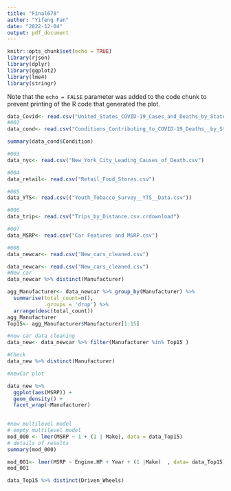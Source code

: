 ```yaml
---
title: "Final678"
author: "Yifeng Fan"
date: "2022-12-04"
output: pdf_document
---
```


```r
knitr::opts_chunk$set(echo = TRUE)
library(rjson)
library(dplyr)
library(ggplot2)
library(lme4)
library(stringr)
```


Note that the `echo = FALSE` parameter was added to the code chunk to prevent printing of the R code that generated the plot.
```r

data_Covid<- read.csv("United_States_COVID-19_Cases_and_Deaths_by_State_over_Time_-_ARCHIVED.csv")
#002
data_cond<- read.csv("Conditions_Contributing_to_COVID-19_Deaths__by_State_and_Age__Provisional_2020-2022.csv")

summary(data_cond$Condition)

#003
data_nyc<- read.csv("New_York_City_Leading_Causes_of_Death.csv")

#004
data_retail<- read.csv("Retail_Food_Stores.csv")

#005
data_YTS<- read.csv(("Youth_Tobacco_Survey__YTS__Data.csv"))

#006
data_trip<- read.csv("Trips_by_Distance.csv.crdownload")

#007
data_MSRP<- read.csv("Car Features and MSRP.csv")

#008
data_newcar<- read.csv("New_cars_cleaned.csv")
```

```r
data_newcar<- read.csv("New_cars_cleaned.csv")
#New car
data_newcar %>% distinct(Manufacturer)

agg_Manufacturer<- data_newcar %>% group_by(Manufacturer) %>% 
  summarise(total_count=n(),
            .groups = 'drop') %>%
  arrange(desc(total_count)) 
agg_Manufacturer
Top15<- agg_Manufacturer$Manufacturer[1:15]
```


```r
#new car data cleaning
data_new<- data_newcar %>% filter(Manufacturer %in% Top15 )

#Check
data_new %>% distinct(Manufacturer)
```

```r
#newCar plot

data_new %>% 
  ggplot(aes(MSRP)) + 
  geom_density() +
  facet_wrap(~Manufacturer)
 
```




```r
#new multilevel model
# empty multilevel model
mod_000 <- lmer(MSRP ~ 1 + (1 | Make), data = data_Top15)
# details of results
summary(mod_000)

mod_001<- lmer(MSRP ~ Engine.HP + Year + (1 |Make)  , data= data_Top15)
mod_001

data_Top15 %>% distinct(Driven_Wheels) 

```


